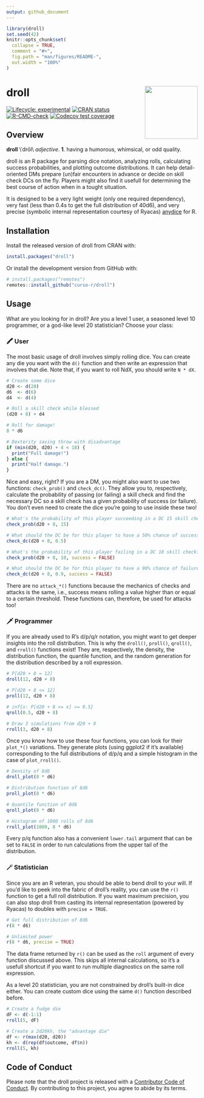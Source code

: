 ```yaml
---
output: github_document
---
```


<!-- README.md is generated from README.Rmd. Please edit that file -->

```r
library(droll)
set.seed(42)
knitr::opts_chunk$set(
  collapse = TRUE,
  comment = "#>",
  fig.path = "man/figures/README-",
  out.width = "100%"
)
```

# droll <a href='https://www.curso-r.com/'><img src='man/figures/logo.png' align="right" height="139" /></a>

<!-- badges: start -->
[![Lifecycle: experimental](https://img.shields.io/badge/lifecycle-experimental-orange.svg)](https://lifecycle.r-lib.org/articles/stages.html#experimental)
[![CRAN status](https://www.r-pkg.org/badges/version/droll)](https://CRAN.R-project.org/package=droll)
[![R-CMD-check](https://github.com/curso-r/droll/workflows/Check/badge.svg)](https://github.com/curso-r/droll/actions)
[![Codecov test coverage](https://codecov.io/gh/curso-r/droll/branch/main/graph/badge.svg)](https://codecov.io/gh/curso-r/droll?branch=master)
<!-- badges: end -->

## Overview

**droll** \\ˈdrōl\\ _adjective_. **1**. having a humorous, whimsical, or odd
quality.

droll is an R package for parsing dice notation, analyzing rolls, calculating
success probabilities, and plotting outcome distributions. It can help
detail-oriented DMs prepare (un)fair encounters in advance or decide on skill
check DCs on the fly. Players might also find it usefull for determining the
best course of action when in a tought situation.

It is designed to be a very light weight (only one required dependency), very
fast (less than 0.4s to get the full distribution of 40d6), and very precise
(symbolic internal representation courtesy of Ryacas)
[anydice](https://anydice.com/) for R.

## Installation

Install the released version of droll from CRAN with:

``` r
install.packages("droll")
```

Or install the development version from GitHub with:

``` r
# install.packages("remotes")
remotes::install_github("curso-r/droll")
```

## Usage

What are you looking for in droll? Are you a level 1 user, a seasoned
level 10 programmer, or a god-like level 20 statistician? Choose your class:

### 🖍️ User

The most basic usage of droll involves simply rolling dice. You can create any
die you want with the `d()` function and then write an expression that involves
that die. Note that, if you want to roll NdX, you should write `N * dX`.

```r
# Create some dice
d20 <- d(20)
d6  <- d(6)
d4  <- d(4)

# Roll a skill check while blessed
(d20 + 8) + d4

# Roll for damage!
8 * d6

# Dexterity saving throw with disadvantage
if (min(d20, d20) + 4 < 18) {
  print("Full damage!")
} else {
  print("Half damage.")
}
```

Nice and easy, right? If you are a DM, you might also want to use two
functions: `check_prob()` and `check_dc()`. They allow you to, respectively,
calculate the probability of passing (or failing) a skill check and find the
necessary DC so a skill check has a given probability of success (or failure).
You don't even need to create the dice you're going to use inside these two!

```r
# What's the probability of this player succeeding in a DC 15 skill check?
check_prob(d20 + 8, 15)

# What should the DC be for this player to have a 50% chance of success?
check_dc(d20 + 8, 0.5)

# What's the probability of this player failing in a DC 10 skill check?
check_prob(d20 + 8, 10, success = FALSE)

# What should the DC be for this player to have a 90% chance of failure?
check_dc(d20 + 8, 0.9, success = FALSE)
```

There are no `attack_*()` functions because the mechanics of checks and attacks
is the same, i.e., success means rolling a value higher than or equal to a
certain threshold. These functions can, therefore, be used for attacks too!

### 🗡️ Programmer

If you are already used to R's d/p/q/r notation, you might want to get deeper
insights into the roll distribution. This is why the `droll()`, `proll()`,
`qroll()`, and `rroll()` functions exist! They are, respectively, the density,
the distribution function, the quantile function, and the random generation for
the distribution described by a roll expression.

```r
# P[d20 + 8 = 12]
droll(12, d20 + 8)

# P[d20 + 8 <= 12]
proll(12, d20 + 8)

# inf{x: P[d20 + 8 <= x] >= 0.5}
qroll(0.5, d20 + 8)

# Draw 3 simulations from d20 + 8 
rroll(3, d20 + 8)
```

Once you know how to use these four functions, you can look for their
`plot_*()` variations. They generate plots (using ggplot2 if it's available)
corresponding to the full distributions of d/p/q and a simple histogram in the
case of `plot_rroll()`.

```r
# Density of 8d6
droll_plot(8 * d6)

# Distribution function of 8d6
proll_plot(8 * d6)

# Quantile function of 8d6
qroll_plot(8 * d6)

# Histogram of 1000 rolls of 8d6
rroll_plot(1000, 8 * d6)
```

Every p/q function also has a convenient `lower.tail` argument that can be set
to `FALSE` in order to run calculations from the upper tail of the distribution.

### 🪄 Statistician

Since you are an R veteran, you should be able to bend droll to your will. If
you'd like to peek into the fabric of droll's reality, you can use the `r()`
function to get a full roll distribution. If you want maximum precision, you
can also stop droll from casting its internal representation (powered by
Ryacas) to doubles with `precise = TRUE`.

```r
# Get full distribution of 8d6
r(8 * d6)

# Unlimited power
r(8 * d6, precise = TRUE)
```

The data frame returned by `r()` can be used as the `roll` argument of every
function discussed above. This skips all internal calculations, so it's a usefull
shortcut if you want to run multiple diagnostics on the same roll expression.

As a level 20 statistician, you are not constrained by droll's built-in dice
either. You can create custom dice using the same `d()` function described
before.

```r
# Create a fudge die
dF <- d(-1:1)
rroll(5, dF)

# Create a 2d20kh, the "advantage die"
df <- r(max(d20, d20))
kh <- d(rep(df$outcome, df$n))
rroll(5, kh)
```

## Code of Conduct

Please note that the droll project is released with a
[Contributor Code of Conduct](https://contributor-covenant.org/version/2/0/CODE_OF_CONDUCT.html).
By contributing to this project, you agree to abide by its terms.
